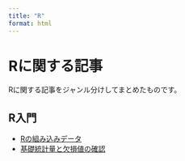 ```yaml
---
title: "R"
format: html
---
```


# Rに関する記事

Rに関する記事をジャンル分けしてまとめたものです。

## R入門

- [Rの組み込みデータ](posts/2025-04-15-r-iner-data.html)
- [基礎統計量と欠損値の確認](posts/2025-04-16-basic-stats-na-check.html)